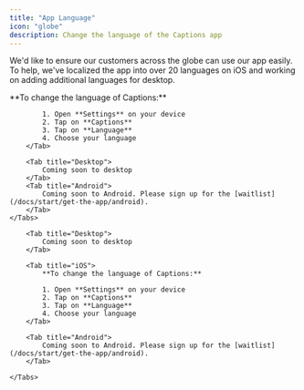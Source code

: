 ```yaml
---
title: "App Language"
icon: "globe"
description: Change the language of the Captions app
---
```


We'd like to ensure our customers across the globe can use our app easily. To help, we've localized the app into over 20 languages on iOS and working on adding additional languages for desktop.

<div id="ios-tab">
    <Tabs>
        <Tab title="iOS">
            **To change the language of Captions:**

            1. Open **Settings** on your device
            2. Tap on **Captions**
            3. Tap on **Language**
            4. Choose your language
        </Tab>

        <Tab title="Desktop">
            Coming soon to desktop
        </Tab>
        <Tab title="Android">
            Coming soon to Android. Please sign up for the [waitlist](/docs/start/get-the-app/android).
        </Tab>
    </Tabs>
</div>

<div id="desktop-tab">
    <Tabs>
        
        <Tab title="Desktop">
            Coming soon to desktop
        </Tab>

        <Tab title="iOS">
            **To change the language of Captions:**

            1. Open **Settings** on your device
            2. Tap on **Captions**
            3. Tap on **Language**
            4. Choose your language
        </Tab>

        <Tab title="Android">
            Coming soon to Android. Please sign up for the [waitlist](/docs/start/get-the-app/android).
        </Tab>

    </Tabs>
</div>
